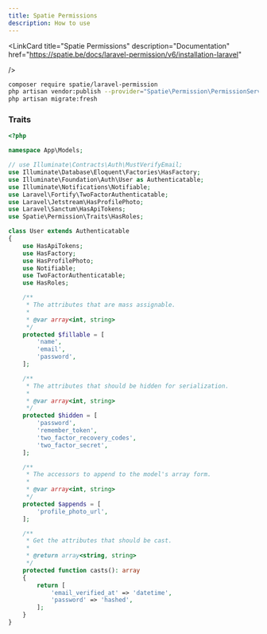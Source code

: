 ```yaml
---
title: Spatie Permissions
description: How to use
---
```



<LinkCard
    title="Spatie Permissions"
    description="Documentation"
    href="https://spatie.be/docs/laravel-permission/v6/installation-laravel"

/>

```bash
composer require spatie/laravel-permission
php artisan vendor:publish --provider="Spatie\Permission\PermissionServiceProvider"
php artisan migrate:fresh
```

### Traits

```php title="app/Models/User.php"  ins={12, 21}
<?php

namespace App\Models;

// use Illuminate\Contracts\Auth\MustVerifyEmail;
use Illuminate\Database\Eloquent\Factories\HasFactory;
use Illuminate\Foundation\Auth\User as Authenticatable;
use Illuminate\Notifications\Notifiable;
use Laravel\Fortify\TwoFactorAuthenticatable;
use Laravel\Jetstream\HasProfilePhoto;
use Laravel\Sanctum\HasApiTokens;
use Spatie\Permission\Traits\HasRoles;

class User extends Authenticatable
{
    use HasApiTokens;
    use HasFactory;
    use HasProfilePhoto;
    use Notifiable;
    use TwoFactorAuthenticatable;
    use HasRoles;

    /**
     * The attributes that are mass assignable.
     *
     * @var array<int, string>
     */
    protected $fillable = [
        'name',
        'email',
        'password',
    ];

    /**
     * The attributes that should be hidden for serialization.
     *
     * @var array<int, string>
     */
    protected $hidden = [
        'password',
        'remember_token',
        'two_factor_recovery_codes',
        'two_factor_secret',
    ];

    /**
     * The accessors to append to the model's array form.
     *
     * @var array<int, string>
     */
    protected $appends = [
        'profile_photo_url',
    ];

    /**
     * Get the attributes that should be cast.
     *
     * @return array<string, string>
     */
    protected function casts(): array
    {
        return [
            'email_verified_at' => 'datetime',
            'password' => 'hashed',
        ];
    }
}
```
